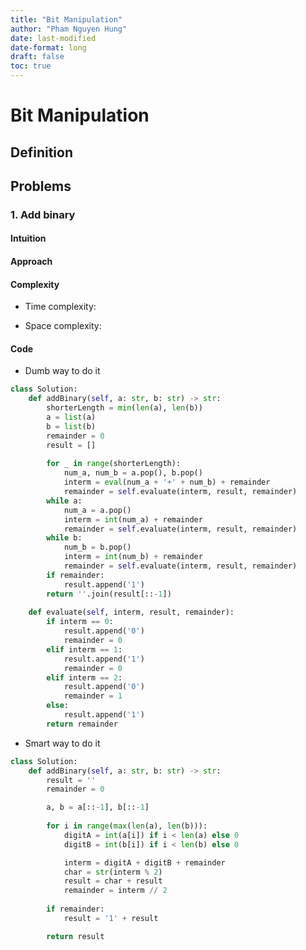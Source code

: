```yaml
---
title: "Bit Manipulation"
author: "Pham Nguyen Hung"
date: last-modified
date-format: long
draft: false
toc: true
---
```

# Bit Manipulation

## Definition

## Problems

### 1. Add binary

#### Intuition
<!-- Describe your first thoughts on how to solve this problem. -->

#### Approach
<!-- Describe your approach to solving the problem. -->

#### Complexity
- Time complexity:
<!-- Add your time complexity here, e.g. $$O(n)$$ -->

- Space complexity:
<!-- Add your space complexity here, e.g. $$O(n)$$ -->

#### Code
- Dumb way to do it
```python
class Solution:
    def addBinary(self, a: str, b: str) -> str:
        shorterLength = min(len(a), len(b))
        a = list(a)
        b = list(b)
        remainder = 0
        result = []
        
        for _ in range(shorterLength):
            num_a, num_b = a.pop(), b.pop()
            interm = eval(num_a + '+' + num_b) + remainder
            remainder = self.evaluate(interm, result, remainder)
        while a:
            num_a = a.pop()
            interm = int(num_a) + remainder
            remainder = self.evaluate(interm, result, remainder)
        while b:
            num_b = b.pop()
            interm = int(num_b) + remainder
            remainder = self.evaluate(interm, result, remainder)
        if remainder:
            result.append('1')
        return ''.join(result[::-1])
    
    def evaluate(self, interm, result, remainder):
        if interm == 0:
            result.append('0')
            remainder = 0
        elif interm == 1:
            result.append('1')
            remainder = 0
        elif interm == 2:
            result.append('0')
            remainder = 1
        else:
            result.append('1')
        return remainder
```
- Smart way to do it
```python
class Solution:
    def addBinary(self, a: str, b: str) -> str:
        result = ''
        remainder = 0

        a, b = a[::-1], b[::-1]
        
        for i in range(max(len(a), len(b))):
            digitA = int(a[i]) if i < len(a) else 0
            digitB = int(b[i]) if i < len(b) else 0

            interm = digitA + digitB + remainder
            char = str(interm % 2)
            result = char + result
            remainder = interm // 2
        
        if remainder:
            result = '1' + result

        return result
```